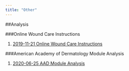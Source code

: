 ```yaml
---
title: "Other"
---
```


##Analysis

###Online Wound Care Instructions

1. [2019-11-21 Online Wound Care Instructions](../20191121_WoundCareWebpages.html)

###American Academy of Dermatology Module Analysis

1. [2020-06-25 AAD Module Analysis](../20200625_AAD-Modules-Analysis_RAF.html)


